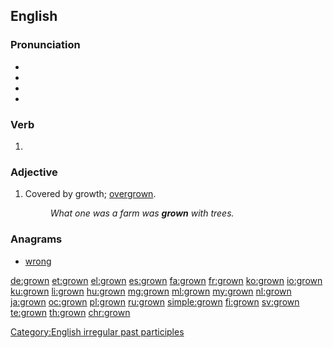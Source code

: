 ==English==

===Pronunciation===
* {{IPA|/ˈɡɹɔʊn/|lang=en}}
* {{audio|en-us-grown.ogg|Audio (US)|lang=en}}
* {{rhymes|əʊn|lang=en}}
* {{homophones|lang=en|groan}}

===Verb===
{{head|en|past participle}}

# {{past participle of|grow|lang=en|nocat=1}}

===Adjective===
{{en-adj}}

# Covered by growth; [[overgrown]].
#: ''What one was a farm was '''grown''' with trees.''

===Anagrams===
* [[wrong#English|wrong]]

[[Category:English irregular past participles]]

[[de:grown]]
[[et:grown]]
[[el:grown]]
[[es:grown]]
[[fa:grown]]
[[fr:grown]]
[[ko:grown]]
[[io:grown]]
[[ku:grown]]
[[li:grown]]
[[hu:grown]]
[[mg:grown]]
[[ml:grown]]
[[my:grown]]
[[nl:grown]]
[[ja:grown]]
[[oc:grown]]
[[pl:grown]]
[[ru:grown]]
[[simple:grown]]
[[fi:grown]]
[[sv:grown]]
[[te:grown]]
[[th:grown]]
[[chr:grown]]